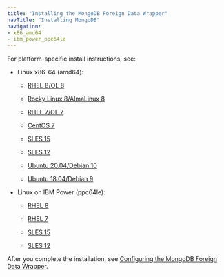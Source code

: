 ```yaml
---
title: "Installing the MongoDB Foreign Data Wrapper"
navTitle: "Installing MongoDB"
navigation:
- x86_amd64
- ibm_power_ppc64le
---
```


For platform-specific install instructions, see:

- Linux x86-64 (amd64):

  - [RHEL 8/OL 8](x86_amd64/01_mongo_rhel8_x86)

  - [Rocky Linux 8/AlmaLinux 8](x86_amd64/02_mongo_other_linux8_x86)
  - [RHEL 7/OL 7](x86_amd64/03_mongo_rhel7_x86)
  - [CentOS 7](x86_amd64/04_mongo_centos7_x86)
  - [SLES 15](x86_amd64/05_mongo_sles15_x86)
  - [SLES 12](x86_amd64/07_mongo_sles12_x86)
  - [Ubuntu 20.04/Debian 10](x86_amd64/09_mongo_ubuntu20_deb10_x86)
  - [Ubuntu 18.04/Debian 9](x86_amd64/11_mongo_ubuntu18_deb9_x86)

- Linux on IBM Power (ppc64le):

  - [RHEL 8](ibm_power_ppc64le/13_mongo_rhel8_ppcle)
  
  - [RHEL 7](ibm_power_ppc64le/15_mongo_rhel7_ppcle)
  - [SLES 15](ibm_power_ppc64le/17_mongo_sles15_ppcle)
  - [SLES 12](ibm_power_ppc64le/19_mongo_sles12_ppcle)

After you complete the installation, see [Configuring the MongoDB Foreign Data Wrapper](../07_configuring_the_mongo_data_adapter).